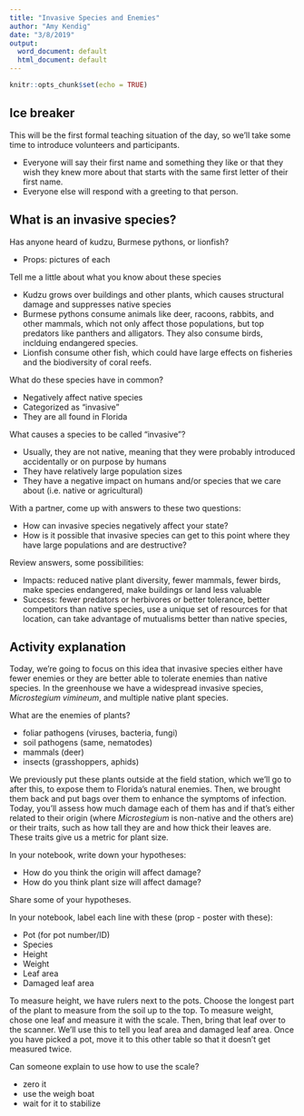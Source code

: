 ```yaml
---
title: "Invasive Species and Enemies"
author: "Amy Kendig"
date: "3/8/2019"
output:
  word_document: default
  html_document: default
---
```


```r
knitr::opts_chunk$set(echo = TRUE)
```

## Ice breaker

This will be the first formal teaching situation of the day, so we'll take some time to introduce volunteers and participants.   

* Everyone will say their first name and something they like or that they wish they knew more about that starts with the same first letter of their first name.   
* Everyone else will respond with a greeting to that person.


## What is an invasive species?

Has anyone heard of kudzu, Burmese pythons, or lionfish?  

* Props: pictures of each

Tell me a little about what you know about these species

* Kudzu grows over buildings and other plants, which causes structural damage and suppresses native species  
* Burmese pythons consume animals like deer, racoons, rabbits, and other mammals, which not only affect those populations, but top predators like panthers and alligators. They also consume birds, inclduing endangered species.  
* Lionfish consume other fish, which could have large effects on fisheries and the biodiversity of coral reefs.

What do these species have in common?

* Negatively affect native species
* Categorized as "invasive"
* They are all found in Florida

What causes a species to be called "invasive"?\

* Usually, they are not native, meaning that they were probably introduced accidentally or on purpose by humans
* They have relatively large population sizes
* They have a negative impact on humans and/or species that we care about (i.e. native or agricultural)

With a partner, come up with answers to these two questions:

* How can invasive species negatively affect your state?
* How is it possible that invasive species can get to this point where they have large populations and are destructive?

Review answers, some possibilities:

* Impacts: reduced native plant diversity, fewer mammals, fewer birds, make species endangered, make buildings or land less valuable
* Success: fewer predators or herbivores or better tolerance, better competitors than native species, use a unique set of resources for that location, can take advantage of mutualisms better than native species, 

## Activity explanation

Today, we're going to focus on this idea that invasive species either have fewer enemies or they are better able to tolerate enemies than native species. In the greenhouse we have a widespread invasive species, *Microstegium vimineum*, and multiple native plant species. 

What are the enemies of plants?

* foliar pathogens (viruses, bacteria, fungi)
* soil pathogens (same, nematodes)
* mammals (deer)
* insects (grasshoppers, aphids)

We previously put these plants outside at the field station, which we'll go to after this, to expose them to Florida's natural enemies. Then, we brought them back and put bags over them to enhance the symptoms of infection. Today, you'll assess how much damage each of them has and if that's either related to their origin (where *Microstegium* is non-native and the others are) or their traits, such as how tall they are and how thick their leaves are. These traits give us a metric for plant size.

In your notebook, write down your hypotheses:

* How do you think the origin will affect damage?
* How do you think plant size will affect damage?

Share some of your hypotheses.

In your notebook, label each line with these (prop - poster with these):

* Pot (for pot number/ID)
* Species
* Height
* Weight
* Leaf area
* Damaged leaf area

To measure height, we have rulers next to the pots. Choose the longest part of the plant to measure from the soil up to the top. To measure weight, chose one leaf and measure it with the scale. Then, bring that leaf over to the scanner. We'll use this to tell you leaf area and damaged leaf area. Once you have picked a pot, move it to this other table so that it doesn't get measured twice. 

Can someone explain to use how to use the scale?

* zero it
* use the weigh boat
* wait for it to stabilize
